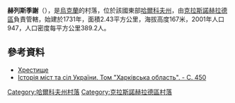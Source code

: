 {{coord|49|33|1|N|35|31|2|E|scale:100000_region:UA|display=title}}

'''赫列斯季謝'''（{{lang-uk|Хрестище}}），是[[烏克蘭|烏克蘭]]的村落，位於該國東部[[哈爾科夫州|哈爾科夫州]]，由[[克拉斯諾赫拉德區|克拉斯諾赫拉德區]]負責管轄，始建於1731年，面積2.43平方公里，海拔高度167米，2001年人口947，人口密度每平方公里389.2人。

==參考資料==
* [http://w1.c1.rada.gov.ua/pls/z7502/A005?rdat1=21.01.2012&rf7571=33465 Хрестище]{{dead link|date=2018年4月 |bot=InternetArchiveBot |fix-attempted=yes }}
* [https://web.archive.org/web/20110101201101/http://www.igsu.org.ua/Harkovskja.obl/Krasnogradskij.rajon/Krestisce.html Історія міст та сіл України. Том "Харківська область". - С. 450 {{ref-ru}}]

{{DEFAULTSORT:Хрестище}}
[[Category:哈爾科夫州村落|Category:哈爾科夫州村落]]
[[Category:克拉斯諾赫拉德區村落|Category:克拉斯諾赫拉德區村落]]


{{Kharkiv-geo-stub}}